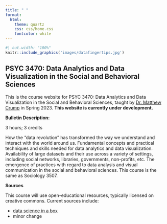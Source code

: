 ```yaml
---
title: " "
format:
  html: 
    theme: quartz
    css: css/home.css
    fontcolor: white
---
```


```r
#| out.width: "100%"
knitr::include_graphics('images/datafingertips.jpg')
```

## PSYC 3470: Data Analytics and Data Visualization in the Social and Behavioral Sciences

This is the course website for PSYC 3470: Data Analytics and Data Visualization in the Social and Behavioral Sciences, taught by [Dr. Matthew Crump](https://crumplab.com) in Spring 2023. **This website is currently under development.**

**Bulletin Description:**

3 hours; 3 credits

How the "data revolution" has transformed the way we understand and interact with the world around us. Fundamental concepts and practical techniques and skills needed for data analytics and data visualization. Availability of large datasets and their use across a variety of settings, including social networks, libraries, governments, non-profits, etc. The emergence of practices with regard to data analysis and visual communication in the social and behavioral sciences. This course is the same as Sociology 3507.

**Sources**

This course will use open-educational resources, typically licensed on creative commons. Current sources include:

- [data science in a box](https://datasciencebox.org)
- minor change

